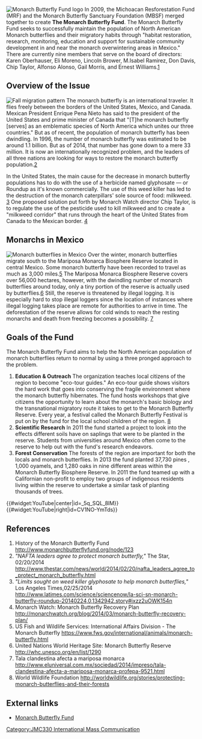 {{JMC330inprogress|May 15, 2014}}

[[File:MBF LOGO.final.jpg|thumb| Monarch Butterfly Fund logo]]
In 2009, the Michoacan Resforestation Fund (MRF) and the Monarch Butterfly Sanctuary Foundation (MBSF) merged together to create '''The Monarch Butterfly Fund'''. The Monarch Butterfly Fund seeks to successfully maintain the population of North American Monarch butterflies and their migratory habits through "habitat restoration, research, monitoring, education and support for sustainable community development in and near the monarch overwintering areas in Mexico." There are currently nine members that serve on the board of directors: Karen Oberhauser, Eli Moreno, Lincoln Brower, M.Isabel Ramirez, Don Davis, Chip Taylor, Alfonso Alonso, Gail Morris, and Ernest Williams.[http://www.monarchbutterflyfund.org/node/123] 

== Overview of the Issue ==
[[File:Fallmigration mon.jpg|left|thumb| Fall migration pattern]]
The monarch butterfly is an international traveler. It flies freely between the borders of the United States, Mexico, and Canada. Mexican President Enrique Pena Nieto has said to the president of the United States and prime minister of Canada that "[T]he monarch butterfly [serves] as an emblematic species of North America which unites our three countries." But as of recent, the population of monarch butterfly has been dwindling. In 1996, the number of monarch butterfly was estimated to be around 1.1 billion. But as of 2014, that number has gone down to a mere 33 million. It is now an internationally recognized problem, and the leaders of all three nations are looking for ways to restore the monarch butterfly population.[http://www.thestar.com/news/world/2014/02/20/nafta_leaders_agree_to_protect_monarch_butterfly.html] 

In the United States, the main cause for the decrease in monarch butterfly populations has to do with the use of a herbicide named glyphosate — or Roundup as it's known commercially. The use of this weed killer has led to the destruction of the monarch caterpillars' sole source of food: milkweed. [http://www.latimes.com/science/sciencenow/la-sci-sn-monarch-butterfly-roundup-20140224,0,1342942.story#ixzz2uOWK154n] One proposed solution put forth by Monarch Watch director Chip Taylor, is to regulate the use of the pesticide used to kill milkweed and to create a "milkweed corridor" that runs through the heart of the United States from Canada to the Mexican border. 
[http://monarchwatch.org/blog/2014/03/monarch-butterfly-recovery-plan/]

== Monarchs in Mexico ==
[[File:Monarch-migration.jpg|right|thumb| Monarch butterflies in Mexico]]
Over the winter, monarch butterflies migrate south to the Mariposa Monarca Biosphere Reserve located in central Mexico. Some monarch butterfly have been recorded to travel as much as 3,000 miles.[https://www.fws.gov/international/animals/monarch-butterfly.html] The Mariposa Monarca Biosphere Reserve covers over 56,000 hectares, however, with the dwindling number of monarch butterflies around today, only a tiny portion of the reserve is actually used by butterflies.[http://whc.unesco.org/en/list/1290] Still, the reserve is threatened by illegal logging. It is especially hard to stop illegal loggers since the location of instances where illegal logging takes place are remote for authorities to arrive in time. The deforestation of the reserve allows for cold winds to reach the resting monarchs and death from freezing becomes a possibility. [http://www.eluniversal.com.mx/sociedad/2014/impreso/tala-clandestina-afecta-a-mariposa-monarca-profepa-9521.html]

== Goals of the Fund ==
The Monarch Butterfly Fund aims to help the North American population of monarch butterflies return to normal by using a three pronged approach to the problem. 
#'''Education & Outreach''' The organization teaches local citizens of the region to become "eco-tour guides." An eco-tour guide shows visitors the hard work that goes into conserving the fragile environment where the monarch butterfly hibernates. The fund hosts workshops that give citizens the opportunity to learn about the monarch's basic biology and the transnational migratory route it takes to get to the Monarch Butterfly Reserve. Every year, a festival called the Monarch Butterfly Festival is put on by the fund for the local school children of the region. [http://worldwildlife.org/stories/protecting-monarch-butterflies-and-their-forests]
#'''Scientific Research''' In 2011 the fund started a project to look into the effects different soils have on saplings that were to be planted in the reserve. Students from universities around Mexico often come to the reserve to help out with the fund's research endeavors. 
#'''Forest Conservation''' The forests of the region are important for both the locals and monarch butterflies. In 2013 the fund planted 37,730 pines , 1,000 oyamels, and 1,280 oaks in nine different areas within the Monarch Butterfly Biosphere Reserve. In 2011 the fund teamed up with a Californian non-profit to employ two groups of indigenous residents living within the reserve to undertake a similar task of planting thousands of trees. 
{{#widget:YouTube|center|id=_5q_SQL_8lM}}
{{#widget:YouTube|right|id=CV1NO-YmTds}}
== References ==
{{reflist}}
#History of the Monarch Butterfly Fund http://www.monarchbutterflyfund.org/node/123
#''"NAFTA leaders agree to protect monarch butterfly,"'' The Star, 02/20/2014 http://www.thestar.com/news/world/2014/02/20/nafta_leaders_agree_to_protect_monarch_butterfly.html
#''"Limits sought on weed killer glyphosate to help monarch butterflies,"'' Los Angeles Times,02/25/2014 http://www.latimes.com/science/sciencenow/la-sci-sn-monarch-butterfly-roundup-20140224,0,1342942.story#ixzz2uOWK154n
#Monarch Watch: Monarch Butterfly Recovery Plan http://monarchwatch.org/blog/2014/03/monarch-butterfly-recovery-plan/
#US Fish and Wildlife Services: International Affairs Division - The Monarch Butterfly https://www.fws.gov/international/animals/monarch-butterfly.html
#United Nations World Heritage Site: Monarch Butterfly Reserve http://whc.unesco.org/en/list/1290
#Tala clandestina afecta a mariposa monarca http://www.eluniversal.com.mx/sociedad/2014/impreso/tala-clandestina-afecta-a-mariposa-monarca-profepa-9521.html
#World Wildlife Foundation http://worldwildlife.org/stories/protecting-monarch-butterflies-and-their-forests
== External links ==
* [http://www.monarchbutterflyfund.org/ Monarch Butterfly Fund] 


{{stub}}
[[Category:JMC330 International Mass Communication]]